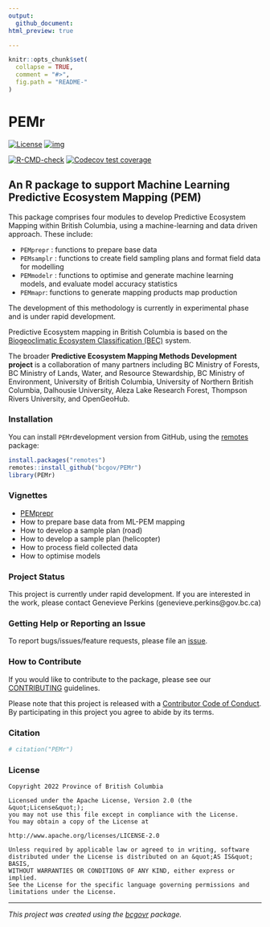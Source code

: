 ```yaml
---
output:
  github_document:
html_preview: true

---
```

<!--
Copyright 2022 Province of British Columbia

Licensed under the Apache License, Version 2.0 (the "License");
you may not use this file except in compliance with the License.
You may obtain a copy of the License at

http://www.apache.org/licenses/LICENSE-2.0

Unless required by applicable law or agreed to in writing, software distributed under the License is distributed on an "AS IS" BASIS,
WITHOUT WARRANTIES OR CONDITIONS OF ANY KIND, either express or implied.
See the License for the specific language governing permissions and limitations under the License.
-->


```r
knitr::opts_chunk$set(
  collapse = TRUE,
  comment = "#>",
  fig.path = "README-"
)
```

# PEMr

<!-- badges: start -->
[![License](https://img.shields.io/badge/License-Apache%202.0-blue.svg)](https://opensource.org/licenses/Apache-2.0)
[![img](https://img.shields.io/badge/Lifecycle-Experimental-339999)](https://github.com/bcgov/repomountie/blob/master/doc/lifecycle-badges.md)

[![R-CMD-check](https://github.com/ninoxconsulting/PEMr/actions/workflows/R-CMD-check.yaml/badge.svg)](https://github.com/ninoxconsulting/PEMr/actions/workflows/R-CMD-check.yaml)
[![Codecov test coverage](https://codecov.io/gh/ninoxconsulting/PEMr/graph/badge.svg)](https://app.codecov.io/gh/ninoxconsulting/PEMr)
<!-- badges: end -->



## An R package to support Machine Learning Predictive Ecosystem Mapping (PEM)


This package comprises four modules to develop Predictive Ecosystem Mapping within British Columbia, using a machine-learning and data driven approach. 
These include:

- `PEMprepr` : functions to prepare base data 
- `PEMsamplr` : functions to create field sampling plans and format field data for modelling 
- `PEMmodelr` : functions to optimise and generate machine learning models, and evaluate model accuracy statistics 
- `PEMmapr`: functions to generate mapping products map production


The development of this methodology is currently in experimental phase and is under rapid development.


Predictive Ecosystem mapping in British Columbia is based on the [Biogeoclimatic Ecosystem Classification (BEC)](https://www.for.gov.bc.ca/hre/becweb/) system. 





The broader **Predictive Ecosystem Mapping Methods Development project** is a collaboration of many partners including BC Ministry of Forests, BC Ministry of Lands, Water, and Resource Stewardship, BC Ministry of Environment, University of British Columbia, University of Northern British Columbia, Dalhousie University, Aleza Lake Research Forest, Thompson Rivers University, and OpenGeoHub.




### Installation

You can install `PEMr`development version from GitHub, using the [remotes](https://cran.r-project.org/package=remotes) package:

```r
install.packages("remotes")
remotes::install_github("bcgov/PEMr")
library(PEMr)
```


### Vignettes

- [PEMprepr](https://github.com/bcgov/PEMprepr/blob/master/vignettes/PEMprepr.Rmd)
- How to prepare base data from ML-PEM mapping
- How to develop a sample plan (road)
- How to develop a sample plan (helicopter)
- How to process field collected data 
- How to optimise models



### Project Status

This project is currently under rapid development. If you are interested in the work, please contact Genevieve Perkins (genevieve.perkins@gov.bc.ca)


### Getting Help or Reporting an Issue

To report bugs/issues/feature requests, please file an [issue](https://github.com/bcgov/PEMr/issues/).

### How to Contribute

If you would like to contribute to the package, please see our 
[CONTRIBUTING](CONTRIBUTING.md) guidelines.

Please note that this project is released with a [Contributor Code of Conduct](CODE_OF_CONDUCT.md). By participating in this project you agree to abide by its terms.



### Citation

```r
# citation("PEMr")
```


### License

```
Copyright 2022 Province of British Columbia

Licensed under the Apache License, Version 2.0 (the &quot;License&quot;);
you may not use this file except in compliance with the License.
You may obtain a copy of the License at

http://www.apache.org/licenses/LICENSE-2.0

Unless required by applicable law or agreed to in writing, software distributed under the License is distributed on an &quot;AS IS&quot; BASIS,
WITHOUT WARRANTIES OR CONDITIONS OF ANY KIND, either express or implied.
See the License for the specific language governing permissions and limitations under the License.
```

---
*This project was created using the [bcgovr](https://github.com/bcgov/bcgovr) package.* 
